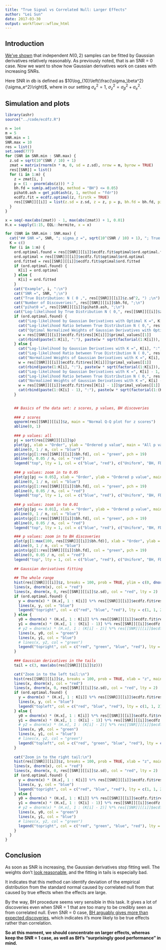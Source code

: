 ```yaml
---
title: "True Signal vs Correlated Null: Larger Effects"
author: "Lei Sun"
date: 2017-03-30
output: workflowr::wflow_html
---
```







## Introduction

[We've shown](alternative.html) that independent $N(0, 2)$ samples can be fitted by Gaussian derivatives relatively reasonably.  As previously noted, that is an SNR = 0 case.  Now we want to show how Gaussian derivatives work on cases with increasing SNRs.

Here SNR in db is defined as $10\log_{10}\left(\frac{\sigma_\beta^2}{\sigma_e^2}\right)$, where in our setting $\sigma_e^2 = 1$, $\sigma_z^2 = \sigma_\beta^2 + \sigma_e^2$.

## Simulation and plots

```r
library(ashr)
source("../code/ecdfz.R")
```

```r
n = 1e4
m = 5
SNR.min = 1
SNR.max = 10
res = list()
set.seed(777)
for (SNR in SNR.min : SNR.max) {
  z.sd = sqrt(10^(SNR / 10) + 1)
  zmat = matrix(rnorm(n * m, 0, sd = z.sd), nrow = m, byrow = TRUE)
  res[[SNR]] = list()
  for (i in 1:m) {
    z = zmat[i, ]
    p = (1 - pnorm(abs(z))) * 2
    bh.fd = sum(p.adjust(p, method = "BH") <= 0.05)
    pihat0.ash = get_pi0(ash(z, 1, method = "fdr"))
    ecdfz.fit = ecdfz.optimal(z, firstk = TRUE)
    res[[SNR]][[i]] = list(z.sd = z.sd, z = z, p = p, bh.fd = bh.fd, pihat0.ash = pihat0.ash, ecdfz.fit = ecdfz.fit)
  }
}
```

```r
x = seq(-max(abs(zmat)) - 1, max(abs(zmat)) + 1, 0.01)
H.x = sapply(1:15, EQL::hermite, x = x)
```

```r
for (SNR in SNR.min : SNR.max) {
  cat("## SNR =", SNR, "; sigma_z =", sqrt(10^(SNR / 10) + 1), "; True Distribution: N ( 0 ,", res[[SNR]][[i]]$z.sd^2, ") . \n")
  K = c()
  for (i in 1:m) {
    ord.optimal.found = res[[SNR]][[i]]$ecdfz.fit$optimal$ord.optimal.found
    ord.optimal = res[[SNR]][[i]]$ecdfz.fit$optimal$ord.optimal
    ord.fitted = res[[SNR]][[i]]$ecdfz.fit$optimal$ord.fitted
    if (ord.optimal.found) {
      K[i] = ord.optimal
    } else {
      K[i] = ord.fitted
    }
    cat("Example", i, ":\n")
    cat("SNR =", SNR, ";\n")
    cat("True Distribution: N ( 0 ,", res[[SNR]][[i]]$z.sd^2, ") ;\n")
    cat("Number of Discoveries:", res[[SNR]][[i]]$bh.fd, ";\n")
    cat("pihat0 =", res[[SNR]][[i]]$pihat0.ash, ";\n")
    cat("Log-likelihood by True Distribution N ( 0,", res[[SNR]][[i]]$z.sd^2, ") :", sum(log(dnorm(res[[SNR]][[i]]$z, mean = 0, sd = res[[SNR]][[i]]$z.sd))), ";\n")
    if (ord.optimal.found) {
      cat("Log-likelihood by Gaussian Derivatives with Optimal K =", K[i], ":", -res[[SNR]][[i]]$ecdfz.fit$res[[K[i]]]$optimal_value + sum(log(dnorm(res[[SNR]][[i]]$z))), ";\n")
      cat("Log-likelihood Ratio between True Distribution N ( 0,", res[[SNR]][[i]]$z.sd^2, ") and Fitted Gaussian Derivatives with Optimal K =", K[i], ":", sum(log(dnorm(res[[SNR]][[i]]$z, mean = 0, sd = res[[SNR]][[i]]$z.sd))) - (-res[[SNR]][[i]]$ecdfz.fit$res[[K[i]]]$optimal_value + sum(log(dnorm(res[[SNR]][[i]]$z)))), ";\n")
      cat("Optimal Normalized Weights of Gaussian Derivatives with Optimal K =", K[i], ":\n")
      w = res[[SNR]][[i]]$ecdfz.fit$res[[K[i]]]$primal_values[[1]]
      cat(rbind(paste(1:K[i], ":"), paste(w * sqrt(factorial(1:K[i])), ";")), "\n", sep = " ")
    } else {
      cat("Log-likelihood by Gaussian Derivatives with K =", K[i], ":", -res[[SNR]][[i]]$ecdfz.fit$res[[K[i]]]$optimal_value + sum(log(dnorm(res[[SNR]][[i]]$z))), ";\n")
      cat("Log-likelihood Ratio between True Distribution N ( 0,", res[[SNR]][[i]]$z.sd^2, ") and Fitted Gaussian Derivatives with K =", K[i], ":", sum(log(dnorm(res[[SNR]][[i]]$z, mean = 0, sd = res[[SNR]][[i]]$z.sd))) - (-res[[SNR]][[i]]$ecdfz.fit$res[[K[i]]]$optimal_value + sum(log(dnorm(res[[SNR]][[i]]$z)))), ";\n")
      cat("Normalized Weights of Gaussian Derivatives with K =", K[i], ":\n")
      w = res[[SNR]][[i]]$ecdfz.fit$res[[K[i]]]$primal_values[[1]]
      cat(rbind(paste(1:K[i], ":"), paste(w * sqrt(factorial(1:K[i])), ";")), "\n", sep = " ")
      cat("Log-likelihood by Gaussian Derivatives with K =", K[i] - 1, ":", -res[[SNR]][[i]]$ecdfz.fit$res[[K[i] - 1]]$optimal_value + sum(log(dnorm(res[[SNR]][[i]]$z))), ";\n")
      cat("Log-likelihood Ratio between True Distribution N ( 0,", res[[SNR]][[i]]$z.sd^2, ") and Fitted Gaussian Derivatives with K =", K[i] - 1, ":", sum(log(dnorm(res[[SNR]][[i]]$z, mean = 0, sd = res[[SNR]][[i]]$z.sd))) - (-res[[SNR]][[i]]$ecdfz.fit$res[[K[i] - 1]]$optimal_value + sum(log(dnorm(res[[SNR]][[i]]$z)))), ";\n")
      cat("Normalized Weights of Gaussian Derivatives with K =", K[i] - 1, ":\n")
      w = res[[SNR]][[i]]$ecdfz.fit$res[[K[i] - 1]]$primal_values[[1]]
      cat(rbind(paste(1:(K[i] - 1), ":"), paste(w * sqrt(factorial(1:(K[i] - 1))), ";")), "\n", sep = " ")
    }

    
    ## Basics of the data set: z scores, p values, BH discoveries
    
    ### z scores
    qqnorm(res[[SNR]][[i]]$z, main = "Normal Q-Q plot for z scores")
    abline(0, 1)
    
    ### p values: all
    pj = sort(res[[SNR]][[i]]$p)
    plot(pj, xlab = "Order", ylab = "Ordered p value", main = "All p values")
    abline(0, 1 / n, col = "blue")
    points(pj[1:res[[SNR]][[i]]$bh.fd], col = "green", pch = 19)
    abline(0, 0.05 / n, col = "red")
    legend("top", lty = 1, col = c("blue", "red"), c("Uniform", "BH, FDR = 0.05"))
    
    ### p values: zoom in to 0.05
    plot(pj[pj <= 0.05], xlab = "Order", ylab = "Ordered p value", main = expression(paste("Zoom-in to all ", p <= 0.05)), ylim = c(0, 0.05))
    abline(0, 1 / n, col = "blue")
    points(pj[1:res[[SNR]][[i]]$bh.fd], col = "green", pch = 19)
    abline(0, 0.05 / n, col = "red")
    legend("top", lty = 1, col = c("blue", "red"), c("Uniform", "BH, FDR = 0.05"))
    
    ### p values: zoom in to 0.01
    plot(pj[pj <= 0.01], xlab = "Order", ylab = "Ordered p value", main = expression(paste("Zoom-in to all ", p <= 0.01)), ylim = c(0, 0.01))
    abline(0, 1 / n, col = "blue")
    points(pj[1:res[[SNR]][[i]]$bh.fd], col = "green", pch = 19)
    abline(0, 0.05 / n, col = "red")
    legend("top", lty = 1, col = c("blue", "red"), c("Uniform", "BH, FDR = 0.05"))

    ### p values: zoom in to BH discoveries
    plot(pj[1:max(100, res[[SNR]][[i]]$bh.fd)], xlab = "Order", ylab = "Ordered p value", main = "Zoom-in to all the discoveries by BH", ylim = c(0, pj[max(100, res[[SNR]][[i]]$bh.fd)]))
    abline(0, 1 / n, col = "blue")
    points(pj[1:res[[SNR]][[i]]$bh.fd], col = "green", pch = 19)
    abline(0, 0.05 / n, col = "red")
    legend("top", lty = 1, col = c("blue", "red"), c("Uniform", "BH, FDR = 0.05"))
    
    ## Gaussian derivatives fitting
    
    ## The whole range
    hist(res[[SNR]][[i]]$z, breaks = 100, prob = TRUE, ylim = c(0, dnorm(0)), xlab = "z", main = "Histogram of z", xlim = c(-max(abs(res[[SNR]][[i]]$z)), max(abs(res[[SNR]][[i]]$z))))
    lines(x, dnorm(x), col = "red")
    lines(x, dnorm(x, 0, res[[SNR]][[i]]$z.sd), col = "red", lty = 2)
    if (ord.optimal.found) {
      y = dnorm(x) * (H.x[, 1 : K[i]] %*% res[[SNR]][[i]]$ecdfz.fit$res[[K[i]]]$primal_values[[1]] + 1)
      lines(x, y, col = "blue")
      legend("topright", col = c("red", "blue", "red"), lty = c(1, 1, 2), c("N(0, 1)", paste("Optimal K =", K[i]), expression(N(0, sigma[z]^2))))
    } else {
      y0 = dnorm(x) * (H.x[, 1 : K[i]] %*% res[[SNR]][[i]]$ecdfz.fit$res[[K[i]]]$primal_values[[1]] + 1)
      y1 = dnorm(x) * (H.x[, 1 : (K[i] - 1)] %*% res[[SNR]][[i]]$ecdfz.fit$res[[K[i] - 1]]$primal_values[[1]] + 1)
      # y2 = dnorm(x) * (H.x[, 1 : (K[i] - 2)] %*% res[[SNR]][[i]]$ecdfz.fit$res[[K[i] - 2]]$primal_values[[1]] + 1)
      lines(x, y0, col = "green")
      lines(x, y1, col = "blue")
      # lines(x, y2, col = "green")
      legend("topright", col = c("red", "green", "blue", "red"), lty = c(1, 1, 1, 2), c("N(0, 1)", paste("K =", K[i] : (K[i] - 1)), expression(N(0, sigma[z]^2))))
    }
    
    ### Gaussian derivatives in the tails
    tail = c(3, max(abs(res[[SNR]][[i]]$z)))

    cat("Zoom in to the left tail:\n")
    hist(res[[SNR]][[i]]$z, breaks = 100, prob = TRUE, xlab = "z", main = "Histogram of z in the left tail", xlim = sort(-tail), ylim = c(0, dnorm(min(abs(tail)), 0, res[[SNR]][[i]]$z.sd)))
    lines(x, dnorm(x), col = "red")
    lines(x, dnorm(x, 0, res[[SNR]][[i]]$z.sd), col = "red", lty = 2)
    if (ord.optimal.found) {
      y = dnorm(x) * (H.x[, 1 : K[i]] %*% res[[SNR]][[i]]$ecdfz.fit$res[[K[i]]]$primal_values[[1]] + 1)
      lines(x, y, col = "blue")
      legend("topleft", col = c("red", "blue", "red"), lty = c(1, 1, 2), c("N(0, 1)", paste("Optimal K =", K[i]), expression(N(0, sigma[z]^2))))
    } else {
      y0 = dnorm(x) * (H.x[, 1 : K[i]] %*% res[[SNR]][[i]]$ecdfz.fit$res[[K[i]]]$primal_values[[1]] + 1)
      y1 = dnorm(x) * (H.x[, 1 : (K[i] - 1)] %*% res[[SNR]][[i]]$ecdfz.fit$res[[K[i] - 1]]$primal_values[[1]] + 1)
      # y2 = dnorm(x) * (H.x[, 1 : (K[i] - 2)] %*% res[[SNR]][[i]]$ecdfz.fit$res[[K[i] - 2]]$primal_values[[1]] + 1)
      lines(x, y0, col = "green")
      lines(x, y1, col = "blue")
      # lines(x, y2, col = "green")
      legend("topleft", col = c("red", "green", "blue", "red"), lty = c(1, 1, 1, 2), c("N(0, 1)", paste("K =", K[i] : (K[i] - 1)), expression(N(0, sigma[z]^2))))
    }
    
    cat("Zoom in to the right tail:\n")
    hist(res[[SNR]][[i]]$z, breaks = 100, prob = TRUE, xlab = "z", main = "Histogram of z in the right tail", xlim = sort(tail), ylim = c(0, dnorm(min(abs(tail)), 0, res[[SNR]][[i]]$z.sd)))
    lines(x, dnorm(x), col = "red")
    lines(x, dnorm(x, 0, res[[SNR]][[i]]$z.sd), col = "red", lty = 2)
    if (ord.optimal.found) {
      y = dnorm(x) * (H.x[, 1 : K[i]] %*% res[[SNR]][[i]]$ecdfz.fit$res[[K[i]]]$primal_values[[1]] + 1)
      lines(x, y, col = "blue")
      legend("topright", col = c("red", "blue", "red"), lty = c(1, 1, 2), c("N(0, 1)", paste("Optimal K =", K[i]), expression(N(0, sigma[z]^2))))
    } else {
      y0 = dnorm(x) * (H.x[, 1 : K[i]] %*% res[[SNR]][[i]]$ecdfz.fit$res[[K[i]]]$primal_values[[1]] + 1)
      y1 = dnorm(x) * (H.x[, 1 : (K[i] - 1)] %*% res[[SNR]][[i]]$ecdfz.fit$res[[K[i] - 1]]$primal_values[[1]] + 1)
      # y2 = dnorm(x) * (H.x[, 1 : (K[i] - 2)] %*% res[[SNR]][[i]]$ecdfz.fit$res[[K[i] - 2]]$primal_values[[1]] + 1)
      lines(x, y0, col = "green")
      lines(x, y1, col = "blue")
      # lines(x, y2, col = "green")
      legend("topright", col = c("red", "green", "blue", "red"), lty = c(1, 1, 1, 2), c("N(0, 1)", paste("K =", K[i] : (K[i] - 1)), expression(N(0, sigma[z]^2))))
    }
  }
}
```

## Conclusion

As soon as SNR is increasing, the Gaussian derivatives stop fitting well.  The weights don't [look reasonable](gaussian_derivatives_5.html#weight_constraints), and the fitting in tails is especially bad.

It indicates that this method can identify deviation of the empirical distribution from the standard normal caused by correlated null from that caused by true effects when the effects are large.

By the way, BH procedure seems very sensible in this task.  It gives a lot of discoveries even when SNR = 1 that are too many to be credibly seen as from correlated null.  Even SNR = 0 case, [BH arguably gives more than expected discoveries](alternative.html), which indicates it's more likely to be true effects rather than correlation.

**So at this moment, we should concentrate on larger effects, whereas keep the SNR = 1 case, as well as BH's "surprisingly good performance" in mind.**


